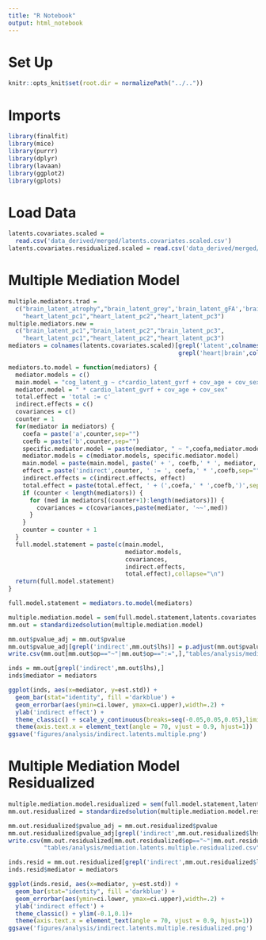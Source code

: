```yaml
---
title: "R Notebook"
output: html_notebook
---
```


# Set Up
```r
knitr::opts_knit$set(root.dir = normalizePath("../.."))
```

# Imports
```r
library(finalfit)
library(mice)
library(purrr)
library(dplyr)
library(lavaan)
library(ggplot2)
library(gplots)
```

# Load Data
```r
latents.covariates.scaled = 
  read.csv('data_derived/merged/latents.covariates.scaled.csv')
latents.covariates.residualized.scaled = read.csv('data_derived/merged/latents.covariates.residualized.scaled.csv')
```


# Multiple Mediation Model 

```r
multiple.mediators.trad = 
  c("brain_latent_atrophy","brain_latent_grey",'brain_latent_gFA','brain_latent_gMD',
    "heart_latent_pc1","heart_latent_pc2","heart_latent_pc3")
multiple.mediators.new = 
  c("brain_latent_pc1","brain_latent_pc2","brain_latent_pc3",
    "heart_latent_pc1","heart_latent_pc2","heart_latent_pc3")
mediators = colnames(latents.covariates.scaled)[grepl('latent',colnames(latents.covariates.scaled)) &
                                                grepl('heart|brain',colnames(latents.covariates.scaled))]
```

```r
mediators.to.model = function(mediators) {
  mediator.models = c()
  main.model = "cog_latent_g ~ c*cardio_latent_gvrf + cov_age + cov_sex"
  mediator.model = " * cardio_latent_gvrf + cov_age + cov_sex"
  total.effect = 'total := c'
  indirect.effects = c()
  covariances = c()
  counter = 1
  for(mediator in mediators) {
    coefa = paste('a',counter,sep="")
    coefb = paste('b',counter,sep="")
    specific.mediator.model = paste(mediator, " ~ ",coefa,mediator.model, sep="")
    mediator.models = c(mediator.models, specific.mediator.model)
    main.model = paste(main.model, paste(' + ', coefb,' * ', mediator, sep=""), sep="")
    effect = paste('indirect',counter, ' := ', coefa,' * ',coefb,sep="")
    indirect.effects = c(indirect.effects, effect)
    total.effect = paste(total.effect, ' + (',coefa,' * ',coefb,')',sep="")
    if (counter < length(mediators)) {
      for (med in mediators[(counter+1):length(mediators)]) {
        covariances = c(covariances,paste(mediator, '~~',med))
      }
    }
    counter = counter + 1
  }
  full.model.statement = paste(c(main.model,
                                 mediator.models,
                                 covariances,
                                 indirect.effects,
                                 total.effect),collapse="\n")
  return(full.model.statement)
}
```

```r
full.model.statement = mediators.to.model(mediators)
```


```r
multiple.mediation.model = sem(full.model.statement,latents.covariates.scaled)
mm.out = standardizedsolution(multiple.mediation.model)
```

```r
mm.out$pvalue_adj = mm.out$pvalue
mm.out$pvalue_adj[grepl('indirect',mm.out$lhs)] = p.adjust(mm.out$pvalue[grepl('indirect',mm.out$lhs)],'BH')
write.csv(mm.out[mm.out$op=="~"|mm.out$op==":=",],"tables/analysis/mediation.latents.multiple.csv")
```

```r
inds = mm.out[grepl('indirect',mm.out$lhs),]
inds$mediator = mediators
```

```r
ggplot(inds, aes(x=mediator, y=est.std)) + 
  geom_bar(stat="identity", fill ='darkblue') + 
  geom_errorbar(aes(ymin=ci.lower, ymax=ci.upper),width=.2) + 
  ylab('indirect effect') + 
  theme_classic() + scale_y_continuous(breaks=seq(-0.05,0.05,0.05),limits=c(-0.06,0.06)) +
  theme(axis.text.x = element_text(angle = 70, vjust = 0.9, hjust=1))
ggsave('figures/analysis/indirect.latents.multiple.png')
```

# Multiple Mediation Model Residualized

```r
multiple.mediation.model.residualized = sem(full.model.statement,latents.covariates.residualized.scaled)
mm.out.residualized = standardizedsolution(multiple.mediation.model.residualized)
```

```r
mm.out.residualized$pvalue_adj = mm.out.residualized$pvalue
mm.out.residualized$pvalue_adj[grepl('indirect',mm.out.residualized$lhs)] = p.adjust(mm.out.residualized$pvalue[grepl('indirect',mm.out.residualized$lhs)],'BH')
write.csv(mm.out.residualized[mm.out.residualized$op=="~"|mm.out.residualized$op==":=",],
          "tables/analysis/mediation.latents.multiple.residualized.csv")
```

```r
inds.resid = mm.out.residualized[grepl('indirect',mm.out.residualized$lhs),]
inds.resid$mediator = mediators
```

```r
ggplot(inds.resid, aes(x=mediator, y=est.std)) + 
  geom_bar(stat="identity", fill ='darkblue') + 
  geom_errorbar(aes(ymin=ci.lower, ymax=ci.upper),width=.2) + 
  ylab('indirect effect') + 
  theme_classic() + ylim(-0.1,0.1)+
  theme(axis.text.x = element_text(angle = 70, vjust = 0.9, hjust=1))
ggsave('figures/analysis/indirect.latents.multiple.residualized.png')
```